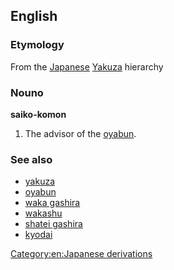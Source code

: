 ==English==

===Etymology===
From the [[Japanese]] [[Yakuza]] hierarchy

===Nouno===
'''saiko-komon'''

#The advisor of the [[oyabun]].

===See also===
*[[yakuza]]
*[[oyabun]]
*[[waka gashira]]
*[[wakashu]]
*[[shatei gashira]]
*[[kyodai]]

[[Category:en:Japanese derivations]]